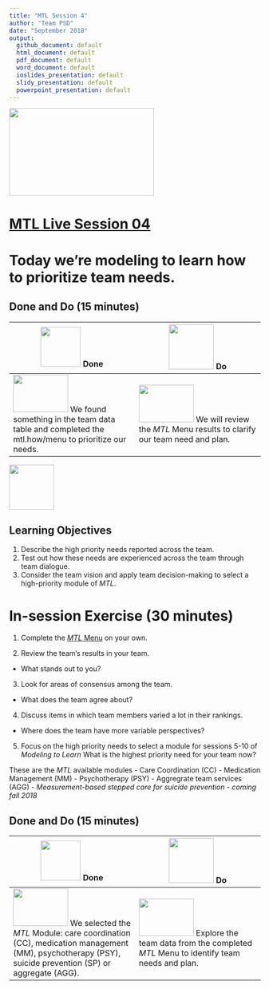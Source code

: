 ```yaml
---
title: "MTL Session 4"
author: "Team PSD"
date: "September 2018"
output: 
  github_document: default
  html_document: default
  pdf_document: default
  word_document: default
  ioslides_presentation: default
  slidy_presentation: default
  powerpoint_presentation: default
---
```


<img src = "https://github.com/lzim/teampsd/blob/master/resources/logos/mtl_live_sq_sm.png"
     height = "175" width = "290">  

# [MTL Live Session 04](https://github.com/lzim/teampsd/blob/master/mtl_facilitate_workgroup/mtl_live_guide/mtl_live_session04_see.Rmd "MTL Live Session 04")

# Today we're modeling to learn how to prioritize team needs.

## Done and Do (15 minutes)
<!-- Do/Done Tables -->
| <img src = "https://raw.githubusercontent.com/lzim/teampsd/hexagon_icons/np_hexagon-check-mark_309690_003F72.png" height = "80" width = "80"> **Done** | <img src = "https://raw.githubusercontent.com/lzim/teampsd/hexagon_icons/np_synchronize_778914_003F72.png" height = "90" width = "90"> **Do** |
| --- | --- | 
|[<img src = "https://raw.githubusercontent.com/lzim/teampsd/master/resources/logos/mtl_how_menu.png" height = "75" width = "110">](http://mtl.how/menu) We found something in the team data table and completed the mtl.how/menu to prioritize our needs.| [<img src = "https://raw.githubusercontent.com/lzim/teampsd/master/resources/logos/mtl_how_menu.png" height = "75" width = "110">](http://mtl.how/menu) We will review the _MTL_ Menu results to clarify our team need and plan. | 

<!-- Learning Objectives Icon --> 
<img src = "https://github.com/lzim/teampsd/blob/master/resources/icons/we_decided_learning_objectives.png" height = "90" width = "90" style ="display: inline-block"/> 

## Learning Objectives

1. Describe the high priority needs reported across the team.
2. Test out how these needs are experienced across the team through team dialogue.
3. Consider the team vision and apply team decision-making to select a high-priority module of *MTL*.

# In-session Exercise (30 minutes)

1. Complete the [*MTL* Menu](https://mtl.how/menu) on your own.

2. Review the team's results in your team. 
- What stands out to you?

3. Look for areas of consensus among the team. 
- What does the team agree about?

4. Discuss items in which team members varied a lot in their rankings. 
- Where does the team have more variable perspectives?

5. Focus on the high priority needs to select a module for sessions 5-10 of *Modeling to Learn*
What is the highest priority need for your team now?

These are the *MTL* available modules
- Care Coordination (CC)
- Medication Management (MM)
- Psychotherapy (PSY)
- Aggregrate team services (AGG)
- *Measurement-based stepped care for suicide prevention - coming fall 2018*

## Done and Do (15 minutes)
<!-- Do/Done Tables -->
| <img src = "https://raw.githubusercontent.com/lzim/teampsd/hexagon_icons/np_hexagon-check-mark_309690_003F72.png" height = "80" width = "80"> **Done** | <img src = "https://raw.githubusercontent.com/lzim/teampsd/hexagon_icons/np_synchronize_778914_003F72.png" height = "90" width = "90"> **Do** |
| --- | --- | 
| [<img src = "https://raw.githubusercontent.com/lzim/teampsd/master/resources/logos/mtl_how_menu.png" height = "75" width = "110">](http://mtl.how/menu) We selected the _MTL_ Module: care coordination (CC), medication management (MM), psychotherapy (PSY), suicide prevention (SP) or aggregate (AGG). | [<img src = "https://raw.githubusercontent.com/lzim/teampsd/master/resources/logos/mtl_how_data_sm.png" height = "75" width = "110">](http://mtl.how/data) Explore the team data from the completed _MTL_ Menu to identify team needs and plan. | 

